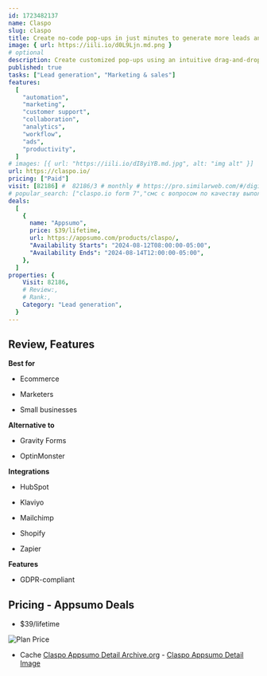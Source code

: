 ```yaml
---
id: 1723482137
name: Claspo
slug: claspo
title: Create no-code pop-ups in just minutes to generate more leads and boost conversions
image: { url: https://iili.io/d0L9Ljn.md.png }
# optional
description: Create customized pop-ups using an intuitive drag-and-drop editor and 700+ templatesSet up triggers and targeting in a few clicks to turn traffic into signups and sales
published: true
tasks: ["Lead generation", "Marketing & sales"]
features:
  [
    "automation",
    "marketing",
    "customer support",
    "collaboration",
    "analytics",
    "workflow",
    "ads",
    "productivity",
  ]
# images: [{ url: "https://iili.io/dI8yiYB.md.jpg", alt: "img alt" }]
url: https://claspo.io/
pricing: ["Paid"]
visit: [82186] #  82186/3 # monthly # https://pro.similarweb.com/#/digitalsuite/websiteanalysis/home
# popular_search: ["claspo.io form 7","смс с вопросом по качеству выполненных работ","как запросить отзыв у клиента","claspo","poptin alternative","claspo"]
deals:
  [
    {
      name: "Appsumo",
      price: $39/lifetime,
      url: https://appsumo.com/products/claspo/,
      "Availability Starts": "2024-08-12T08:00:00-05:00",
      "Availability Ends": "2024-08-14T12:00:00-05:00",
    },
  ]
properties: {
    Visit: 82186,
    # Review:,
    # Rank:,
    Category: "Lead generation",
  }
---
```


## Review, Features

**Best for**

- Ecommerce

- Marketers

- Small businesses

**Alternative to**

- Gravity Forms

- OptinMonster

**Integrations**

- HubSpot

- Klaviyo

- Mailchimp

- Shopify

- Zapier

**Features**

- GDPR-compliant

## Pricing - Appsumo Deals

- $39/lifetime

<Img src="https://iili.io/d0QAY4R.png" alt="Plan Price" />

- Cache [Claspo Appsumo Detail Archive.org](https://web.archive.org/web/*/https://appsumo.com/products/claspo/) - [Claspo Appsumo Detail Image](https://iili.io/d0QRaou.png)
